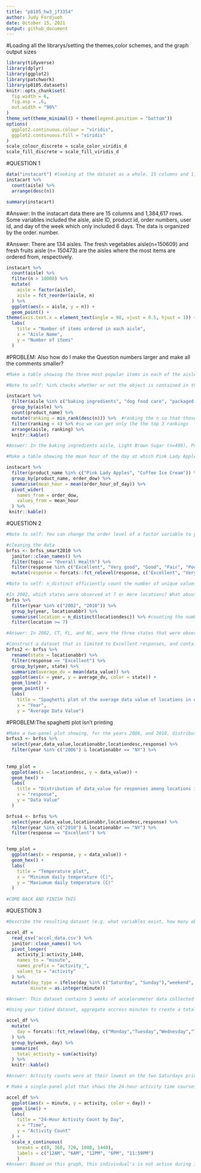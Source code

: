 ```yaml
---
title: "p8105_hw3_jf3354"
author: Judy Fordjuoh
date: October 15, 2021
output: github_document
---
```


#Loading all the librarys/setting the themes,color schemes, and the graph output sizes 
```r
library(tidyverse)
library(dplyr)
library(ggplot2)
library(patchwork)
library(p8105.datasets)
knitr::opts_chunk$set(
  fig.width = 6,
  fig.asp = .6,
  out.width = "90%"
)
theme_set(theme_minimal() + theme(legend.position = "bottom"))
options(
  ggplot2.continuous.colour = "viridis",
  ggplot2.continuous.fill = "viridis"
)
scale_colour_discrete = scale_color_viridis_d
scale_fill_discrete = scale_fill_viridis_d
```

#QUESTION 1
```r
data("instacart") #looking at the dataset as a whole. 15 columns and 1,384,617 rows
instacart %>%
  count(aisle) %>%
  arrange(desc(n))

summary(instacart)
```
#Answer: In the instacart data there are 15 columns and 1,384,617 rows. Some variables included the aisle, aisle ID, product id, order numbers, user id, and day of the week which only included 6 days. The data is organized by the order. number.

#Answer: There are 134 aisles. The fresh vegetables aisle(n=150609) and fresh fruits aisle (n= 150473) are the aisles where the most items are ordered from, respectively. 

```r
instacart %>% 
  count(aisle) %>% 
  filter(n > 10000) %>% 
  mutate(
    aisle = factor(aisle),
    aisle = fct_reorder(aisle, n)
  ) %>% 
  ggplot(aes(x = aisle, y = n)) +
  geom_point() +
theme(axis.text.x = element_text(angle = 90, vjust = 0.5, hjust = 1)) +
  labs(
    title = "Number of items ordered in each aisle",
    x = "Aisle Name",
    y = "Number of items"
  ) 
```

#PROBLEM: Also how do I make the Question numbers larger and make all the comments smaller?

```r
#Make a table showing the three most popular items in each of the aisles “baking ingredients”, “dog food care”, and “packaged vegetables fruits”. Include the number of times each item is ordered in your table.

#Note to self: %in% checks whether or not the object is contained in the other object.  == is a logical operator that checks for identity properties.

instacart %>%
  filter(aisle %in% c("baking ingredients", "dog food care", "packaged vegetables fruits")) %>% 
  group_by(aisle) %>%
  count(product_name) %>%
  mutate(ranking = min_rank(desc(n))) %>%  #ranking the n so that those with the least ranking go to the bottom
  filter(ranking < 4) %>% #so we can get only the the top 3 rankings
  arrange(aisle, ranking) %>%
  knitr::kable()

#Answer: In the baking ingredients aisle, Light Brown Sugar (n=499), Pure Baking Soda (n=387), and Cane Sugar (n=336), are the 3 most popular items. In the dog food care aisle, Snack Sticks Chicken & Rice Recipe Dog Treats (n=30), Organix Chicken & Brown Rice Recipe (n=28), and Small Dog Biscuits (n=26), are the 3 most popular items. In the packaged vegetables and fruits aisle, Organic Baby Spinach (n=9784), Organic Raspberries (n=5546), and Organic Blueberries (n=4966), are the 3 most popular items.
```

```r
#Make a table showing the mean hour of the day at which Pink Lady Apples and Coffee Ice Cream are ordered on each day of the week; format this table for human readers (i.e. produce a 2 x 7 table).

instacart %>% 
  filter(product_name %in% c("Pink Lady Apples", "Coffee Ice Cream")) %>% 
  group_by(product_name, order_dow) %>% 
  summarise(mean_hour = mean(order_hour_of_day)) %>% 
  pivot_wider(
    names_from = order_dow,
    values_from = mean_hour
  ) %>%
 knitr::kable()
```


#QUESTION 2
```r
#Note to self: You can change the order level of a factor variable to your specified preference using forcats::fct_relevel (visualization pt 2)

#cleaning the data 
brfss <- brfss_smart2010 %>% 
  janitor::clean_names() %>%
  filter(topic == "Overall Health") %>%
  filter(response %in% c("Excellent", "Very good", "Good", "Fair", "Poor")) %>% #include only responses from “Excellent” to “Poor”
  mutate(response = forcats::fct_relevel(response, c("Excellent", "Very good", "Good", "Fair", "Poor"))) #organizing the responses as a factor taking levels ordered from “Excellent” to “Poor”
```

```r
#Note to self: n_distinct efficiently count the number of unique values in a set of vector. Lecture:exploratory analysis.

#In 2002, which states were observed at 7 or more locations? What about in 2010?
brfss %>% 
  filter(year %in% c("2002", "2010")) %>% 
  group_by(year, locationabbr) %>% 
  summarise(location = n_distinct(locationdesc)) %>% #counting the number of times the location is listed in locationdesc then I'll filtering to only those who were in 7 or more locations
  filter(location >= 7)

#Answer: In 2002, CT, FL, and NC, were the three states that were observed at 7 locations. MA and NJ were observed at 8 locations while PA was observed at 10 locations. In 2010, CO, PA and SC were observed at 7 locations, OH was observed at 8 locations, NY and MA were observed at 9 locations, WA and NE were observed at 10 locations, CA, MD, and NC were observed in 12 locations, TX were observed in 16 locations, NJ were observed in 19 locations, and FL were observed in 41 locations
```
  
```r
#Construct a dataset that is limited to Excellent responses, and contains, year, state, and a variable that averages the data_value across locations within a state. Make a “spaghetti” plot of this average value over time within a state 
brfss2 <- brfss %>% 
  rename(state = locationabbr) %>%
  filter(response == "Excellent") %>%
  group_by(year, state) %>%
  summarize(average_dv = mean(data_value)) %>%
  ggplot(aes(x = year, y = average_dv, color = state)) +
  geom_line() +
  geom_point() + 
  labs(
    title = "Spaghetti plot of the average data value of locations in each state from 2002 to 2010",
    x = "Year",
    y = "Average Data Value") 
```
#PROBLEM:The spaghetti plot isn't printing

```r
#Make a two-panel plot showing, for the years 2006, and 2010, distribution of data_value for responses (“Poor” to “Excellent”) among locations in NY State.
brfss3 <- brfss %>% 
  select(year,data_value,locationabbr,locationdesc,response) %>% 
  filter(year %in% c("2006") & locationabbr == "NY") %>% 
  
  
temp_plot = 
  ggplot(aes(x = locationdesc, y = data_value)) + 
  geom_hex() +
  labs(
    title = "Distribution of data_value for responses among locations in NY State",
    x = "response",
    y = "Data Value"
  )

brfss4 <- brfss %>% 
  select(year,data_value,locationabbr,locationdesc,response) %>% 
  filter(year %in% c("2010") & locationabbr == "NY") %>% 
  filter(response == "Excellent") %>% 


temp_plot = 
  ggplot(aes(x = response, y = data_value)) + 
  geom_hex() +
  labs(
    title = "Temperature plot",
    x = "Minimum daily temperature (C)",
    y = "Maxiumum daily temperature (C)"
  )
  
#COME BACK AND FINISH THIS
```


#QUESTION 3
```r
#Describe the resulting dataset (e.g. what variables exist, how many observations, etc).

accel_df = 
  read_csv('accel_data.csv') %>%
  janitor::clean_names() %>%
  pivot_longer(
    activity_1:activity_1440,
    names_to = "minute",
    names_prefix = "activity_",
    values_to = "activity"
  ) %>%
  mutate(day_type = ifelse(day %in% c("Saturday", "Sunday"),"weekend", "weekday"),
         minute = as.integer(minute))

#Answer: This dataset contains 5 weeks of accelerometer data collected from a 63 year-old male with BMI 25, who was admitted to the Advanced Cardiac Care Center of Columbia University Medical Center and diagnosed with congestive heart failure (CHF). There are 50400 rows and 6 columns in the accel_df. The variables in this dataframe are week, day_id, day, minute, activity, and the day_type. Day_type is the variable I created which specifies if a day is a weekday or weekend. 
```

```r
#Using your tidied dataset, aggregate accross minutes to create a total activity variable for each day, and create a table showing these totals. Are any trends apparent?

accel_df %>%
  mutate(
    day = forcats::fct_relevel(day, c("Monday","Tuesday","Wednesday","Thursday","Friday","Saturday","Sunday"))
  ) %>%
  group_by(week, day) %>%
  summarize(
    total_activity = sum(activity)
  ) %>%
  knitr::kable()

#Answer: Activity counts were at their lowest on the two Saturdays prior to end of data collection (weeks 4 and 5). This individual is most active on Friday, Saturday, Sunday, and Monday. However the Saturday of Week 4 and Week 5, the individual's activity was not as high as previous saturdays. On each Saturday (week 4 and week 5) the participant had a total activity of 1440 min. 
```

```r
# Make a single-panel plot that shows the 24-hour activity time courses for each day and use color to indicate day of the week. Describe in words any patterns or conclusions you can make based on this graph.

accel_df %>% 
  ggplot(aes(x = minute, y = activity, color = day)) + 
  geom_line() +
  labs(
    title = "24-Hour Activity Count by Day",
    x = "Time",
    y = "Activity Count"
  ) + 
  scale_x_continuous(
    breaks = c(0, 360, 720, 1080, 1440),
    labels = c("12AM", "6AM", "12PM", "6PM", "11:59PM")
    )
#Answer: Based on this graph, this indivivdual's is not active during 12am to 6am which is most likely because they are asleep. Generally, this individual seems to be more active around 8-10pm. 
```

